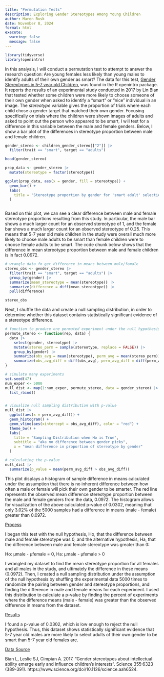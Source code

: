 ```yaml
---
title: "Permutation Tests"
description: Exploring Gender Stereotypes Among Young Children
author: Maren Rusk
date: November 8, 2024
format: html
execute:
  warning: false
  message: false
---
```


```r

library(tidyverse)
library(openintro)
```

In this analysis, I will conduct a permutation test to attempt to answer the research question: Are young females less likely than young males to identify adults of their own gender as smart? The data for this test, [Gender Stereotypes in 5-7 year old Children]{.underline}, was found in the R openintro package. It reports the results of an experimental study conducted in 2017 by Lin Bian that tested whether some children were more likely to choose someone of their own gender when asked to identify a "smart" or "nice" individual in an image. The *stereotype* variable gives the proportion of trials where each child chose a gender target that matched their own gender. Focusing specifically on trials where the children were shown images of adults and asked to point out the person who appeared to be smart, I will test for a difference in this variable between the male and female genders. Below, I show a bar plot of the differences in stereotype proportion between male and female children.


```r

gender_stereo <- children_gender_stereo[["2"]] |>
  filter(trait == "smart", target == "adults")

head(gender_stereo)

prop_data <- gender_stereo |>
  mutate(stereotype = factor(stereotype))

ggplot(prop_data, aes(x = gender, fill = stereotype)) +
  geom_bar() +
  labs(
    title = "Stereotype proportion by gender for 'smart adult' selections"
  )
  
```
Based on this plot, we can see a clear difference between male and female stereotype proportions resulting from this study. In particular, the male bar shows a much larger count for an observed stereotype of 1, and the female bar shows a much larger count for an observed stereotype of 0.25. This means that 5-7 year old male children in the study were overall much more likely to choose male adults to be smart than female children were to choose female adults to be smart. The code chunk below shows that the difference in mean stereotype proportion between male and female children is in fact 0.0972.



```r
# wrangle data fo get difference in means between male/female
stereo_obs <- gender_stereo |>
  filter(trait == "smart", target == "adults") |>
  group_by(gender) |>
  summarize(mean_stereotype = mean(stereotype)) |>
  summarize(difference = diff(mean_stereotype)) |>
  pull(difference)

stereo_obs

```


Next, I shuffle the data and create a null sampling distribution, in order to determine whether this dataset contains statistically significant evidence of a stereotype difference.

```r

# function to produce one permuted experiment under the null hypothesis
permute_stereo <- function(rep, data) {
  data |>
    select(gender, stereotype) |>
    mutate(stereo_perm = sample(stereotype, replace = FALSE)) |>
    group_by(gender) |>
    summarize(obs_avg = mean(stereotype), perm_avg = mean(stereo_perm)) |>
    summarize(obs_avg_diff = diff(obs_avg), perm_avg_diff = diff(perm_avg))
}

# simulate many experiments
set.seed(47)
num_exper <- 5000
null_dist <- map(1:num_exper, permute_stereo, data = gender_stereo) |>
  list_rbind()


# visualize null sampling distribution with p-value
null_dist |>
  ggplot(aes(x = perm_avg_diff)) +
  geom_histogram() +
  geom_vline(aes(xintercept = obs_avg_diff), color = "red") +
  theme_bw() +
  labs(
    title = "Sampling Distribution when Ho is True",
    subtitle = "aka no difference between gender picks",
    x = "mean difference in proportion of stereotype by gender"
  )

# calculating the p-value
null_dist |> 
  summarize(p_value = mean(perm_avg_diff > obs_avg_diff))
```

This plot displays a histogram of sample difference in means calculated under the assumption that there is no inherent difference between how often a male or female will pick their own gender to be smarter. The red line represents the observed mean difference stereotype proportion between the male and female genders from the data, 0.0972. The histogram allows for visualization of the above calculated p-value of 0.0302, meaning that only 3.02% of the 5000 samples had a difference in means (male - female) greater than 0.0972.

[Process]{.underline}

I began this test with the null hypothesis, Ho, that the difference between male and female stereotype was 0, and the alternative hypothesis, Ha, that the difference between male and female stereotype was greater than 0:

Ho: μmale - μfemale = 0, Ha: μmale - μfemale \> 0

I wrangled my dataset to find the mean stereotype proportion for all females and all males in the study, and ultimately the difference in these means (0.0972). Then, I created a null sampling distribution under the assumption of the null hypothesis by shuffling the experimental data 5000 times to randomize the pairing between gender and stereotype proportions, and finding the difference in male and female means for each experiment. I used this distribution to calculate a p-value by finding the percent of experiments where the difference means (male - female) was greater than the observed difference in means from the dataset.

[Results]{.underline}

I found a p-value of 0.0302, which is low enough to reject the null hypothesis. Thus, this dataset shows statistically significant evidence that 5-7 year old males are more likely to select adults of their own gender to be smart than 5-7 year old females are.

[Data Source]{.underline}

Bian L, Leslie SJ, Cimpian A. 2017. "Gender stereotypes about intellectual ability emerge early and influence children's interests". Science 355:6323 (389-391). https://www.science.org/doi/10.1126/science.aah6524.
